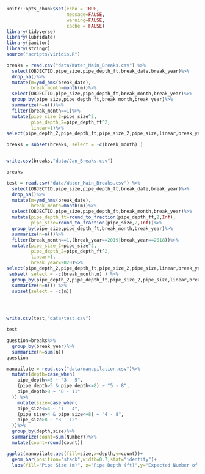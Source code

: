 
```r
knitr::opts_chunk$set(echo = TRUE,
                      message=FALSE,
                      warning=FALSE,
                      cache = FALSE)
library(tidyverse)
library(lubridate)
library(janitor)
library(stringr)
source("scripts/viridis.R")
```



```r

breaks = read.csv("data/Water_Main_Breaks.csv") %>%
  select(OBJECTID,pipe_size,pipe_depth_ft,break_date,break_year)%>%
  drop_na()%>%
  mutate(m=ymd_hms(break_date),
         break_month=month(m))%>%
  select(OBJECTID,pipe_size,pipe_depth_ft,break_month,break_year)%>%
  group_by(pipe_size,pipe_depth_ft,break_month,break_year)%>%
  summarize(n=n())%>%
  filter(break_month==1)%>%
  mutate(pipe_size_2=pipe_size^2,
         pipe_depth_2=pipe_depth_ft^2,
         linear=1)%>%
select(pipe_depth_2,pipe_depth_ft,pipe_size_2,pipe_size,linear,break_year,n,break_month)

breaks = subset(breaks, select = -c(break_month) )


write.csv(breaks,"data/Jan_Breaks.csv")

breaks


```

```r

test = read.csv("data/Water_Main_Breaks.csv") %>%
  select(OBJECTID,pipe_size,pipe_depth_ft,break_date,break_year)%>%
  drop_na()%>%
  mutate(m=ymd_hms(break_date),
         break_month=month(m))%>%
  select(OBJECTID,pipe_size,pipe_depth_ft,break_month,break_year)%>%
  mutate(pipe_depth_ft=round_to_fraction(pipe_depth_ft,2,Inf),
         pipe_size=round_to_fraction(pipe_size,2,Inf))%>%
  group_by(pipe_size,pipe_depth_ft,break_month,break_year)%>%
  summarize(n=n())%>%
  filter(break_month==1,(break_year==2019|break_year==2018))%>%
  mutate(pipe_size_2=pipe_size^2,
         pipe_depth_2=pipe_depth_ft^2,
         linear=1,
         break_year=2020)%>%
select(pipe_depth_2,pipe_depth_ft,pipe_size_2,pipe_size,linear,break_year,n,break_month)%>%
 subset( select = -c(break_month,n) ) %>%
  group_by(pipe_depth_2,pipe_depth_ft,pipe_size_2,pipe_size,linear,break_year)%>%
  summarize(n=n()) %>%
  subset(select = -c(n))

  


write.csv(test,"data/test.csv")

test


```
```r
question=breaks%>%
  group_by(break_year)%>%
  summarize(n=sum(n))
question
```
```r
manupilate = read.csv("data/manupilation.csv")%>%
  mutate(depth=case_when(
    pipe_depth<=5 ~ "3 - 5",
    (pipe_depth>5 & pipe_depth<=8) ~ "5 - 8",
    pipe_depth>8 ~ "8 - 11"
  )) %>%
    mutate(size=case_when(
    pipe_size<=4 ~ "1 - 4",
    (pipe_size>4 & pipe_size<=8) ~ "4 - 8",
    pipe_size>8 ~ "8 - 12"
  ))%>%
  group_by(depth,size)%>%
  summarize(count=sum(Number))%>%
  mutate(count=round(count))
```

```r
ggplot(manupilate,aes(fill=size,x=depth,y=count))+
  geom_bar(position="stack",width=0.7,stat="identity")+
  labs(fill="Pipe Size (m)", x="Pipe Depth (ft)",y="Expected Number of Breaks")
```

